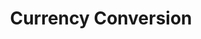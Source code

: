 ---
title: "Currency Conversion"
publishedAt: "2025-03-21"
summary: "CLI app built in Java and SQLite"
images:
  - "/images/projects/project-01/currency.jpg" 


link: "https://github.com/msid8535/CC"
---